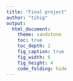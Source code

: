 ```yaml
---
title: "Final project"
author: "tihig"
output:
  html_document:
    theme: sandstone
    toc: true
    toc_depth: 2
    fig_caption: true
    fig_width: 6
    fig_height: 4
    code_folding: hide
---
```


